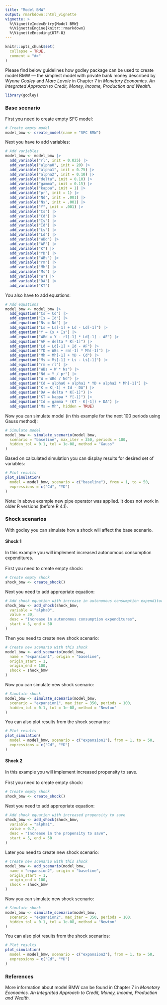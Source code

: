```yaml
---
title: "Model BMW"
output: rmarkdown::html_vignette
vignette: >
  %\VignetteIndexEntry{Model BMW}
  %\VignetteEngine{knitr::rmarkdown}
  %\VignetteEncoding{UTF-8}
---
```


```r
knitr::opts_chunk$set(
  collapse = TRUE,
  comment = "#>"
)
```

Please find below guidelines how godley package can be used to create model BMW — the simplest model with private bank money described by *Wynne Godley* and *Marc Lavoie* in Chapter 7 in *Monetary Economics. An Integrated Approach to Credit, Money, Income, Production and Wealth.*

```r
library(godley)
```

### Base scenario
First you need to create empty SFC model:
```r
# Create empty model
model_bmw <- create_model(name = "SFC BMW")
```

Next you have to add variables:
```r
# Add variables
model_bmw <- model_bmw |>
  add_variable("rl", init = 0.025) |>
  add_variable("alpha0", init = 20) |>
  add_variable("alpha1", init = 0.75) |>
  add_variable("alpha2", init = 0.10) |>
  add_variable("delta", init = 0.10) |>
  add_variable("gamma", init = 0.15) |>
  add_variable("kappa", init = 1) |>
  add_variable("pr", init = 1) |>
  add_variable("Nd", init = .001) |>
  add_variable("Ns", init = .001) |>
  add_variable("Y", init = .001) |>
  add_variable("Cs") |>
  add_variable("Cd") |>
  add_variable("Is") |>
  add_variable("Id") |>
  add_variable("Ls") |>
  add_variable("Ld") |>
  add_variable("WBd") |>
  add_variable("AF") |>
  add_variable("K") |>
  add_variable("YD") |>
  add_variable("WBs") |>
  add_variable("rm") |>
  add_variable("Mh") |>
  add_variable("Ms") |>
  add_variable("W") |>
  add_variable("DA") |>
  add_variable("KT")
```

You also have to add equations:
```r
# Add equations
model_bmw <- model_bmw |>
  add_equation("Cs = Cd") |>
  add_equation("Is = Id") |>
  add_equation("Ns = Nd") |>
  add_equation("Ls = Ls[-1] + Ld - Ld[-1]") |>
  add_equation("Y = Cs + Is") |>
  add_equation("WBd = Y - rl[-1] * Ld[-1] - AF") |>
  add_equation("AF = delta * K[-1]") |>
  add_equation("Ld = Ld[-1] + Id - AF") |>
  add_equation("YD = WBs + rm[-1] * Mh[-1]") |>
  add_equation("Mh = Mh[-1] + YD - Cd") |>
  add_equation("Ms = Ms[-1] + Ls - Ls[-1]") |>
  add_equation("rm = rl") |>
  add_equation("WBs = W * Ns") |>
  add_equation("Nd = Y / pr") |>
  add_equation("W = WBd / Nd") |>
  add_equation("Cd = alpha0 + alpha1 * YD + alpha2 * Mh[-1]") |>
  add_equation("K = K[-1] + Id - DA") |>
  add_equation("DA = delta * K[-1]") |>
  add_equation("KT = kappa * Y[-1]") |>
  add_equation("Id = gamma * (KT - K[-1]) + DA") |>
  add_equation("Ms = Mh", hidden = TRUE)
```

Now you can simulate model (in this example for the next 100 periods using Gauss method):
```r
# Simulate model
model_bmw <- simulate_scenario(model_bmw,
  scenario = "baseline", max_iter = 350, periods = 100,
  hidden_tol = 0.1, tol = 1e-08, method = "Gauss"
)
```

Based on calculated simulation you can display results for desired set of variables:
```r
# Plot results
plot_simulation(
  model = model_bmw, scenario = c("baseline"), from = 1, to = 50,
  expressions = c("Cd", "YD")
)
```

Note: In above example new pipe operator was applied. It does not work in older R versions (before R 4.1). 

### Shock scenarios
With godley you can simulate how a shock will affect the base scenario. 

#### Shock 1
In this example you will implement increased autonomous consumption expenditures. \
\
First you need to create empty shock:
```r
# Create empty shock
shock_bmw <- create_shock()
```

Next you need to add appropriate equation:
```r
# Add shock equation with increase in autonomous consumption expenditures
shock_bmw <- add_shock(shock_bmw,
  variable = "alpha0",
  value = 30,
  desc = "Increase in autonomous consumption expenditures",
  start = 5, end = 50
)
```

Then you need to create new shock scenario:
```r
# Create new scenario with this shock
model_bmw <- add_scenario(model_bmw,
  name = "expansion1", origin = "baseline",
  origin_start = 1,
  origin_end = 100,
  shock = shock_bmw
)
```

Now you can simulate new shock scenario:
```r
# Simulate shock
model_bmw <- simulate_scenario(model_bmw,
  scenario = "expansion1", max_iter = 350, periods = 100,
  hidden_tol = 0.1, tol = 1e-08, method = "Newton"
)
```

You can also plot results from the shock scenarios:
```r
# Plot results
plot_simulation(
  model = model_bmw, scenario = c("expansion1"), from = 1, to = 50,
  expressions = c("Cd", "YD")
)
```

#### Shock 2
In this example you will implement increased propensity to save. \
\
First you need to create empty shock:
```r
# Create empty shock
shock_bmw <- create_shock()
```

Next you need to add appropriate equation:
```r
# Add shock equation with increased propensity to save
shock_bmw <- add_shock(shock_bmw,
  variable = "alpha1",
  value = 0.7,
  desc = "Increase in the propensity to save",
  start = 5, end = 50
)
```

Later you need to create new shock scenario:
```r
# Create new scenario with this shock
model_bmw <- add_scenario(model_bmw,
  name = "expansion2", origin = "baseline",
  origin_start = 1,
  origin_end = 100,
  shock = shock_bmw
)
```

Now you can simulate new shock scenario:
```r
# Simulate shock
model_bmw <- simulate_scenario(model_bmw,
  scenario = "expansion2", max_iter = 350, periods = 100,
  hidden_tol = 0.1, tol = 1e-08, method = "Newton"
)
```

You can also plot results from the shock scenarios:
```r
# Plot results
plot_simulation(
  model = model_bmw, scenario = c("expansion2"), from = 1, to = 50,
  expressions = c("Cd", "YD")
)
```

### References
More information about model BMW can be found in Chapter 7 in *Monetary Economics. An Integrated Approach to Credit, Money, Income, Production and Wealth.*
